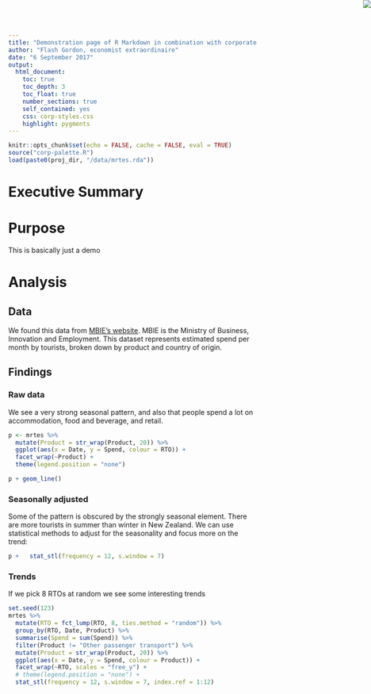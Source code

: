 ```yaml
---
title: "Demonstration page of R Markdown in combination with corporate theming"
author: "Flash Gordon, economist extraordinaire"
date: "6 September 2017"
output: 
  html_document:
    toc: true
    toc_depth: 3
    toc_float: true
    number_sections: true
    self_contained: yes
    css: corp-styles.css
    highlight: pygments
---
```


<img src="logo.svg" style="position:absolute;top:0px;right:0px;" />

```r
knitr::opts_chunk$set(echo = FALSE, cache = FALSE, eval = TRUE)
source("corp-palette.R")
load(paste0(proj_dir, "/data/mrtes.rda"))
```

# Executive Summary


# Purpose

This is basically just a demo

# Analysis

## Data

We found this data from [MBIE's website](http://www.mbie.govt.nz/info-services/sectors-industries/tourism/tourism-research-data/monthly-regional-tourism-estimates/data-download).  MBIE is the Ministry of Business, Innovation and Employment.  This dataset represents estimated spend per month by tourists, broken down by product and country of origin.

## Findings

### Raw data

We see a very strong seasonal pattern, and also that people spend a lot on accommodation, food and beverage, and retail.

```r
p <- mrtes %>%
  mutate(Product = str_wrap(Product, 20)) %>%
  ggplot(aes(x = Date, y = Spend, colour = RTO)) +
  facet_wrap(~Product) +
  theme(legend.position = "none")

p + geom_line()
```


### Seasonally adjusted

Some of the pattern is obscured by the strongly seasonal element.  There are more tourists in summer than winter in New Zealand.  We can use statistical methods to adjust for the seasonality and focus more on the trend:


```r
p +   stat_stl(frequency = 12, s.window = 7)

```


### Trends

If we pick 8 RTOs at random we see some interesting trends

```r
set.seed(123)
mrtes %>%
  mutate(RTO = fct_lump(RTO, 8, ties.method = "random")) %>%
  group_by(RTO, Date, Product) %>%
  summarise(Spend = sum(Spend)) %>%
  filter(Product != "Other passenger transport") %>%
  mutate(Product = str_wrap(Product, 20)) %>%
  ggplot(aes(x = Date, y = Spend, colour = Product)) +
  facet_wrap(~RTO, scales = "free_y") +
  # theme(legend.position = "none") +
  stat_stl(frequency = 12, s.window = 7, index.ref = 1:12)
```
